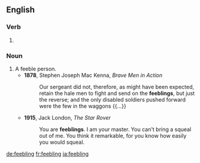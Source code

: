 ==English==

===Verb===
{{head|en|present participle}}

# {{present participle of|feeble|lang=en|nocat=1}}

===Noun===
{{en-noun}}

# A feeble person.
#* '''1878''', Stephen Joseph Mac Kenna, ''Brave Men in Action''
#*: Our sergeant did not, therefore, as might have been expected, retain the hale men to fight and send on the '''feeblings''', but just the reverse; and the only disabled soldiers pushed forward were the few in the waggons {{...}}
#* '''1915''', Jack London, ''The Star Rover''
#*: You are '''feeblings'''. I am your master. You can't bring a squeal out of me. You think it remarkable, for you know how easily you would squeal.

[[de:feebling]]
[[fr:feebling]]
[[ja:feebling]]